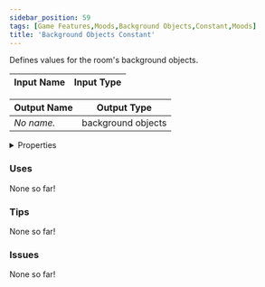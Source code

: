 ```yaml
---
sidebar_position: 59
tags: [Game Features,Moods,Background Objects,Constant,Moods]
title: 'Background Objects Constant'
---
```


Defines values for the room's background objects.



<DocusaurusSvg />

| Input Name | Input Type |
|-----------|-----------|

| Output Name | Output Type |
|-----------|-----------|
| *No name.* | background objects |


<details>
  <summary>Properties</summary>
  <div>
    <div>
    <table>
      <thead>
        <tr>
          <th>Is beta required?</th>
          <th>No</th>
        </tr>
        <tr>
          <th>Is this chip a trolling risk?</th>
          <th>No</th>
        </tr>
        <tr>
          <th>Is this chip a role assignment risk?</th>
          <th>No</th>
        </tr>
        <tr>
          <th>Chip UUID</th>
          <th>c6e9ffef-b505-41d3-bb2d-ff86838398c6</th>
        </tr>
        <tr>
          <th>Room availability</th>
          <th>Available everywhere</th>
        </tr>
      </thead>
    </table>
    </div>
  </div>
</details>

### Uses

None so far!

### Tips

None so far!

### Issues

None so far!